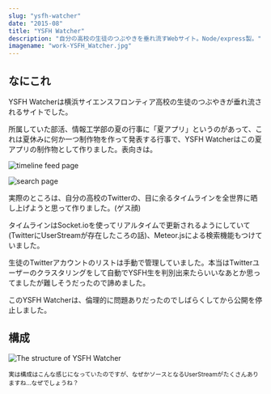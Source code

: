 ```yaml
---
slug: "ysfh-watcher"
date: "2015-08"
title: "YSFH Watcher"
description: "自分の高校の生徒のつぶやきを垂れ流すWebサイト。Node/express製。"
imagename: "work-YSFH_Watcher.jpg"
---
```


## なにこれ

YSFH Watcherは横浜サイエンスフロンティア高校の生徒のつぶやきが垂れ流されるサイトでした。

所属していた部活、情報工学部の夏の行事に「夏アプリ」というのがあって、これは夏休みに何か一つ制作物を作って発表する行事で、YSFH Watcherはこの夏アプリの制作物として作りました。表向きは。

![timeline feed page](./work-YSFH_Watcher_Feed.png)

![search page](./work-YSFH_Watcher_Search.png)

実際のところは、自分の高校のTwitterの、目に余るタイムラインを全世界に晒し上げようと思って作りました。(ゲス顔)

タイムラインはSocket.ioを使ってリアルタイムで更新されるようにしていて(TwitterにUserStreamが存在したころの話)、Meteor.jsによる検索機能もつけていました。

生徒のTwitterアカウントのリストは手動で管理していました。本当はTwitterユーザーのクラスタリングをして自動でYSFH生を判別出来たらいいなあとか思ってましたが難しそうだったので諦めました。

このYSFH Watcherは、倫理的に問題ありだったのでしばらくしてから公開を停止しました。

## 構成 

<img alt="The structure of YSFH Watcher" src="./work-YSFH_Watcher_stream.png" style="max-width:100%" />

<small>実は構成はこんな感じになっていたのですが、なぜかソースとなるUserStreamがたくさんありますね…なぜでしょうね？</small>
